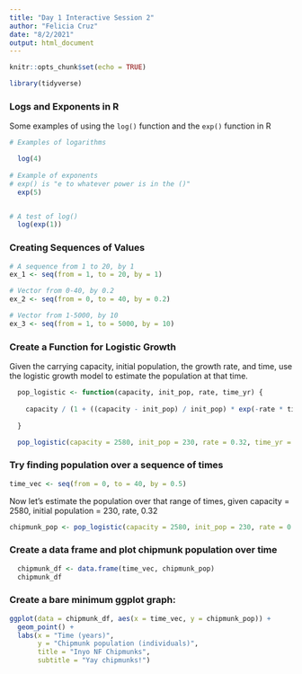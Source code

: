 ```yaml
---
title: "Day 1 Interactive Session 2"
author: "Felicia Cruz"
date: "8/2/2021"
output: html_document
---
```


```r
knitr::opts_chunk$set(echo = TRUE)

library(tidyverse)
```

### Logs and Exponents in R

Some examples of using the `log()` function and the `exp()` function in R

```r
# Examples of logarithms 

  log(4)
  
# Example of exponents 
# exp() is "e to whatever power is in the ()"  
  exp(5)


# A test of log()
  log(exp(1))


```

### Creating Sequences of Values 

```r
# A sequence from 1 to 20, by 1 
ex_1 <- seq(from = 1, to = 20, by = 1)

# Vector from 0-40, by 0.2 
ex_2 <- seq(from = 0, to = 40, by = 0.2)

# Vector from 1-5000, by 10
ex_3 <- seq(from = 1, to = 5000, by = 10)

```


### Create a Function for Logistic Growth 

  Given the carrying capacity, initial population, the growth rate, and time, use the logistic    growth model to estimate the population at that time. 
  
```r
  pop_logistic <- function(capacity, init_pop, rate, time_yr) {
    
    capacity / (1 + ((capacity - init_pop) / init_pop) * exp(-rate * time_yr))
  
  }

  pop_logistic(capacity = 2580, init_pop = 230, rate = 0.32, time_yr = 2.4)
```
  
### Try finding population over a sequence of times 
```r
time_vec <- seq(from = 0, to = 40, by = 0.5)
```

Now let's estimate the population over that range of times, given capacity = 2580, 
initial population = 230, rate, 0.32

```r
chipmunk_pop <- pop_logistic(capacity = 2580, init_pop = 230, rate = 0.32, time_yr = time_vec)

```

### Create a data frame and plot chipmunk population over time 

```r

  chipmunk_df <- data.frame(time_vec, chipmunk_pop)
  chipmunk_df

```
###  Create a bare minimum ggplot graph:

```r
ggplot(data = chipmunk_df, aes(x = time_vec, y = chipmunk_pop)) + 
  geom_point() +
  labs(x = "Time (years)", 
       y = "Chipmunk population (individuals)",
       title = "Inyo NF Chipmunks",
       subtitle = "Yay chipmunks!")
```



